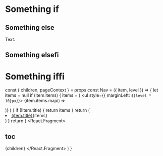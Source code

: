 # Something if

## Something else

Text.

## Something elsefi

# Something iffi

  const { children, pageContext } = props
  const Nav = ({ item, level }) => {
    let items = null
    if (item.items) {
      items = (
      <ul style={{ marginLeft: `${level * 10}px`}}>
        {item.items.map(i => <Nav item={i} key={i.title} level={level+1} />)}
      </ul>
    )
    }
    if (!item.title) {
      return items
    }
    return (
      <li><a href={item.url}>{item.title}</a>{items}</li>
    )
  }
  return (
    <React.Fragment>
    <h1>toc</h1>
    <Nav item={pageContext.tableOfContents} level={0} />
      {children}
    </React.Fragment>
  )
}
